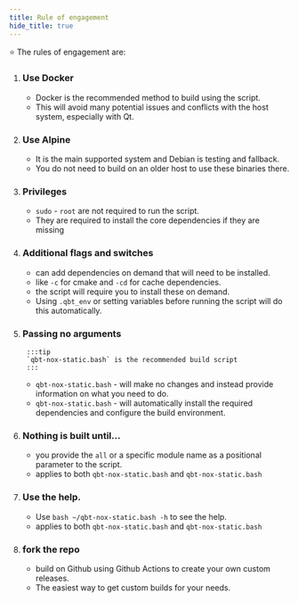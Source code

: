 ```yaml
---
title: Rule of engagement
hide_title: true
---
```



⭐ The rules of engagement are:

<Steps>

1. ### Use Docker

    - Docker is the recommended method to build using the script.
    - This will avoid many potential issues and conflicts with the host system, especially with Qt.

2. ### Use Alpine

    - It is the main supported system and Debian is testing and fallback.
    - You do not need to build on an older host to use these binaries there.

3. ### Privileges

    - `sudo` - `root`  are not required to run the script.
    - They are required to install the core dependencies if they are missing

4. ### Additional flags and switches

    - can add dependencies on demand that will need to be installed.
    - like `-c` for cmake and `-cd` for cache dependencies.
    - the script will require you to install these on demand.
    - Using `.qbt_env` or setting variables before running the script will do this automatically.

5. ### Passing no arguments

        :::tip
        `qbt-nox-static.bash` is the recommended build script
        :::

    - `qbt-nox-static.bash` - will make no changes and instead provide information on what you need to do.
    - `qbt-nox-static.bash` - will automatically install the required dependencies and configure the build environment.

6. ### Nothing is built until...

    - you provide the `all` or a specific module name as a positional parameter to the script.
    - applies to both `qbt-nox-static.bash` and `qbt-nox-static.bash`

7. ### Use the help.

    - Use `bash ~/qbt-nox-static.bash -h` to see the help.
    - applies to both `qbt-nox-static.bash` and `qbt-nox-static.bash`

8. ### fork the repo

    - build on Github using Github Actions to create your own custom releases.
    - The easiest way to get custom builds for your needs.

</Steps>